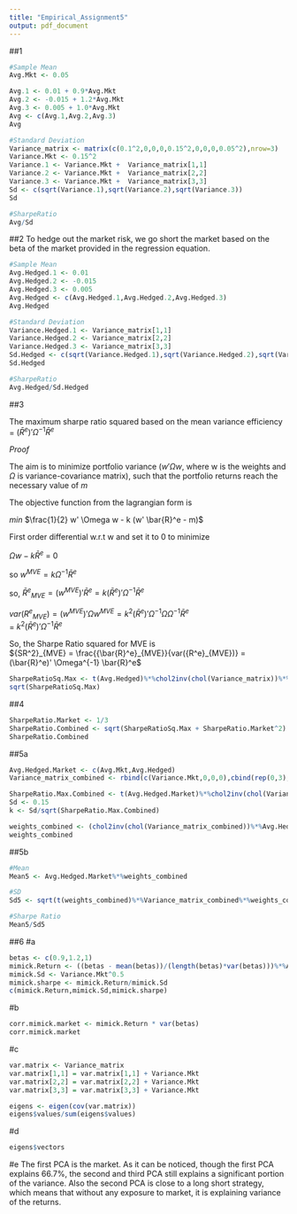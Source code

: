 ```yaml
---
title: "Empirical_Assignment5"
output: pdf_document
---
```


##1
```r
#Sample Mean
Avg.Mkt <- 0.05

Avg.1 <- 0.01 + 0.9*Avg.Mkt
Avg.2 <- -0.015 + 1.2*Avg.Mkt
Avg.3 <- 0.005 + 1.0*Avg.Mkt
Avg <- c(Avg.1,Avg.2,Avg.3)
Avg
```

```r
#Standard Deviation
Variance_matrix <- matrix(c(0.1^2,0,0,0,0.15^2,0,0,0,0.05^2),nrow=3)
Variance.Mkt <- 0.15^2
Variance.1 <- Variance.Mkt +  Variance_matrix[1,1] 
Variance.2 <- Variance.Mkt +  Variance_matrix[2,2]
Variance.3 <- Variance.Mkt +  Variance_matrix[3,3]
Sd <- c(sqrt(Variance.1),sqrt(Variance.2),sqrt(Variance.3))
Sd
```

```r
#SharpeRatio
Avg/Sd
```


##2
To hedge out the market risk, we go short the market based on the beta of the market provided in the regression equation.  
  
```r
#Sample Mean
Avg.Hedged.1 <- 0.01
Avg.Hedged.2 <- -0.015
Avg.Hedged.3 <- 0.005
Avg.Hedged <- c(Avg.Hedged.1,Avg.Hedged.2,Avg.Hedged.3)
Avg.Hedged
```

```r
#Standard Deviation
Variance.Hedged.1 <- Variance_matrix[1,1] 
Variance.Hedged.2 <- Variance_matrix[2,2]
Variance.Hedged.3 <- Variance_matrix[3,3]
Sd.Hedged <- c(sqrt(Variance.Hedged.1),sqrt(Variance.Hedged.2),sqrt(Variance.Hedged.3))
Sd.Hedged
```

```r
#SharpeRatio
Avg.Hedged/Sd.Hedged
```

##3

The maximum sharpe ratio squared based on the mean variance efficiency = $(\bar{R}^e)' \Omega^{-1} \bar{R}^e$  
  
*Proof*  

The aim is to minimize portfolio variance ($w' \Omega w$, where w is the weights and $\Omega$ is variance-covariance matrix), such that the portfolio returns reach the necessary value of *m*  
  
The objective function from the lagrangian form is   
  
*min* $\frac{1}{2} w' \Omega w - k (w' \bar{R}^e - m)$  
  
First order differential w.r.t w  and set it to 0 to minimize
  
$\Omega w - k \bar{R}^e$ = 0  
  
so $w^{MVE} = k \Omega^{-1} \bar{R}^e$  
  
so, ${\bar{R}^e}_{MVE} = (w^{MVE})' \bar{R}^e = k (\bar{R}^e)' \Omega^{-1} \bar{R}^e$
    
$var({R^e}_{MVE}) = (w^{MVE})' \Omega w^{MVE} = k^2 (\bar{R}^e)' \Omega^{-1} \Omega \Omega^{-1} \bar{R}^e$  
= $k^2 (\bar{R}^e)' \Omega^{-1} \bar{R}^e$
  
  
So, the Sharpe Ratio squared for MVE is  
${SR^2}_{MVE}  =  \frac{{\bar{R}^e}_{MVE}}{var({R^e}_{MVE})} = (\bar{R}^e)' \Omega^{-1} \bar{R}^e$  

```r
SharpeRatioSq.Max <- t(Avg.Hedged)%*%chol2inv(chol(Variance_matrix))%*%Avg.Hedged
sqrt(SharpeRatioSq.Max)
```

##4
```r
SharpeRatio.Market <- 1/3
SharpeRatio.Combined <- sqrt(SharpeRatioSq.Max + SharpeRatio.Market^2)
SharpeRatio.Combined
```

##5a
```r
Avg.Hedged.Market <- c(Avg.Mkt,Avg.Hedged)
Variance_matrix_combined <- rbind(c(Variance.Mkt,0,0,0),cbind(rep(0,3),Variance_matrix))

SharpeRatio.Max.Combined <- t(Avg.Hedged.Market)%*%chol2inv(chol(Variance_matrix_combined))%*%Avg.Hedged.Market
Sd <- 0.15
k <- Sd/sqrt(SharpeRatio.Max.Combined)

weights_combined <- (chol2inv(chol(Variance_matrix_combined))%*%Avg.Hedged.Market) * as.numeric(k)
weights_combined
```

##5b
```r
#Mean
Mean5 <- Avg.Hedged.Market%*%weights_combined

#SD
Sd5 <- sqrt(t(weights_combined)%*%Variance_matrix_combined%*%weights_combined)

#Sharpe Ratio
Mean5/Sd5

```

##6
#a
```r
betas <- c(0.9,1.2,1)
mimick.Return <- ((betas - mean(betas))/(length(betas)*var(betas)))%*%Avg
mimick.Sd <- Variance.Mkt^0.5
mimick.sharpe <- mimick.Return/mimick.Sd
c(mimick.Return,mimick.Sd,mimick.sharpe)
```

#b
```r
corr.mimick.market <- mimick.Return * var(betas)
corr.mimick.market
```

#c
```r
var.matrix <- Variance_matrix 
var.matrix[1,1] = var.matrix[1,1] + Variance.Mkt
var.matrix[2,2] = var.matrix[2,2] + Variance.Mkt
var.matrix[3,3] = var.matrix[3,3] + Variance.Mkt

eigens <- eigen(cov(var.matrix))
eigens$values/sum(eigens$values)

```

#d
```r
eigens$vectors
```

#e
The first PCA is the market. As it can be noticed, though the first PCA explains 66.7\%, the second and third PCA still explains a significant portion of the variance. Also the second PCA is close to a long short strategy, which means that without any exposure to market, it is explaining variance of the returns.  
  